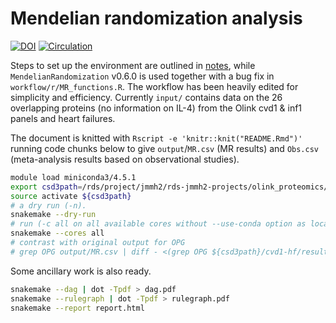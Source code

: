 # Mendelian randomization analysis

[![DOI](https://zenodo.org/badge/429122036.svg)](https://zenodo.org/badge/latestdoi/429122036)
[![Circulation](https://www.ahajournals.org/pb-assets/images/logos/circ-logo-1526571039097.svg)](https://www.ahajournals.org/doi/10.1161/CIRCULATIONAHA.121.056663)

Steps to set up the environment are outlined in [notes](notes/README.md), while `MendelianRandomization` v0.6.0 is used together with a bug fix in `workflow/r/MR_functions.R`. The workflow has been heavily edited for simplicity and efficiency.
Currently `input/` contains data on the 26 overlapping proteins (no information on IL-4) from the Olink cvd1 & inf1 panels and heart failures.

The document is knitted with `Rscript -e 'knitr::knit("README.Rmd")'` running code chunks below to give `output`/`MR.csv` (MR results) and `Obs.csv` (meta-analysis results based on observational studies).

```bash
module load miniconda3/4.5.1
export csd3path=/rds/project/jmmh2/rds-jmmh2-projects/olink_proteomics/scallop/miniconda37
source activate ${csd3path}
# a dry run (-n).
snakemake --dry-run
# run (-c all on all available cores without --use-conda option as local packages are more up-to-date)
snakemake --cores all
# contrast with original output for OPG
# grep OPG output/MR.csv | diff - <(grep OPG ${csd3path}/cvd1-hf/results/res_MR_aggregate.csv)
```

Some ancillary work is also ready.

```bash
snakemake --dag | dot -Tpdf > dag.pdf
snakemake --rulegraph | dot -Tpdf > rulegraph.pdf
snakemake --report report.html
```
